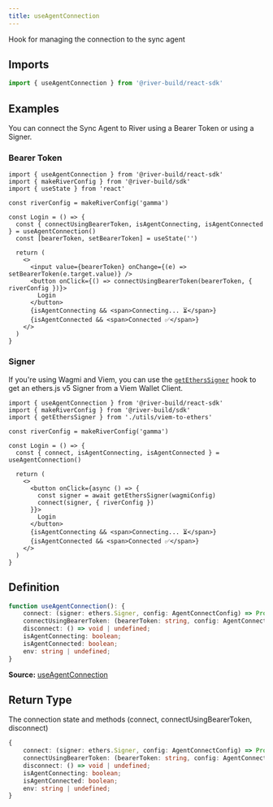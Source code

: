 ```yaml
---
title: useAgentConnection
---
```

Hook for managing the connection to the sync agent

## Imports

```ts
import { useAgentConnection } from '@river-build/react-sdk'
```

## Examples

You can connect the Sync Agent to River using a Bearer Token or using a Signer.

### Bearer Token
```tsx
import { useAgentConnection } from '@river-build/react-sdk'
import { makeRiverConfig } from '@river-build/sdk'
import { useState } from 'react'

const riverConfig = makeRiverConfig('gamma')

const Login = () => {
  const { connectUsingBearerToken, isAgentConnecting, isAgentConnected } = useAgentConnection()
  const [bearerToken, setBearerToken] = useState('')

  return (
    <>
      <input value={bearerToken} onChange={(e) => setBearerToken(e.target.value)} />
      <button onClick={() => connectUsingBearerToken(bearerToken, { riverConfig })}>
        Login
      </button>
      {isAgentConnecting && <span>Connecting... ⏳</span>}
      {isAgentConnected && <span>Connected ✅</span>}
    </>
  )
}
```
### Signer

If you're using Wagmi and Viem, you can use the [`getEthersSigner`](https://wagmi.sh/react/guides/ethers#usage-1) hook to get an ethers.js v5 Signer from a Viem Wallet Client.
```tsx
import { useAgentConnection } from '@river-build/react-sdk'
import { makeRiverConfig } from '@river-build/sdk'
import { getEthersSigner } from './utils/viem-to-ethers'

const riverConfig = makeRiverConfig('gamma')

const Login = () => {
  const { connect, isAgentConnecting, isAgentConnected } = useAgentConnection()

  return (
    <>
      <button onClick={async () => {
        const signer = await getEthersSigner(wagmiConfig)
        connect(signer, { riverConfig })
      }}>
        Login
      </button>
      {isAgentConnecting && <span>Connecting... ⏳</span>}
      {isAgentConnected && <span>Connected ✅</span>}
    </>
  )
}
```

## Definition

```ts
function useAgentConnection(): {
    connect: (signer: ethers.Signer, config: AgentConnectConfig) => Promise<SyncAgent | undefined>;
    connectUsingBearerToken: (bearerToken: string, config: AgentConnectConfig) => Promise<SyncAgent | undefined>;
    disconnect: () => void | undefined;
    isAgentConnecting: boolean;
    isAgentConnected: boolean;
    env: string | undefined;
}
```

**Source:** [useAgentConnection](https://github.com/river-build/river/blob/main/packages/react-sdk/src/useAgentConnection.ts)

## Return Type

The connection state and methods (connect, connectUsingBearerToken, disconnect)

```ts
{
    connect: (signer: ethers.Signer, config: AgentConnectConfig) => Promise<SyncAgent | undefined>;
    connectUsingBearerToken: (bearerToken: string, config: AgentConnectConfig) => Promise<SyncAgent | undefined>;
    disconnect: () => void | undefined;
    isAgentConnecting: boolean;
    isAgentConnected: boolean;
    env: string | undefined;
}
```
